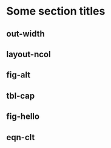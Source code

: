 # Some section titles

## out-width

## layout-ncol

## fig-alt

## tbl-cap

## fig-hello

## eqn-clt